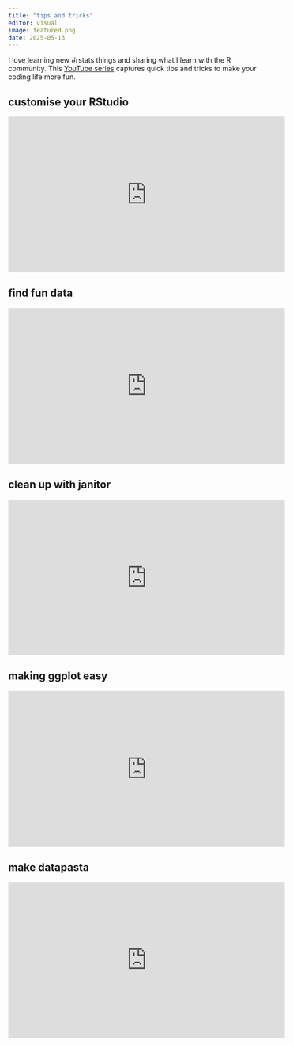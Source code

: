 ```yaml
---
title: "tips and tricks"
editor: visual
image: featured.png
date: 2025-05-13
---
```


I love learning new #rstats things and sharing what I learn with the R community. This [YouTube series](https://www.youtube.com/playlist?list=PLo7u2ckYa5eYyz805B2MzfpeYU9d9Mft5) captures quick tips and tricks to make your coding life more fun.

## customise your RStudio

<iframe width="560" height="315" src="https://www.youtube.com/embed/kGQAn384jeY?si=LhV8zD7FCbGpEYRn" title="YouTube video player" frameborder="0" allow="accelerometer; autoplay; clipboard-write; encrypted-media; gyroscope; picture-in-picture; web-share" referrerpolicy="strict-origin-when-cross-origin" allowfullscreen>

</iframe>

## find fun data

<iframe width="560" height="315" src="https://www.youtube.com/embed/OLq0fpsglJU?si=KWCnCVe5tFcmA3bP" title="YouTube video player" frameborder="0" allow="accelerometer; autoplay; clipboard-write; encrypted-media; gyroscope; picture-in-picture; web-share" referrerpolicy="strict-origin-when-cross-origin" allowfullscreen>

</iframe>

## clean up with janitor

<iframe width="560" height="315" src="https://www.youtube.com/embed/VvXElkQ_Y8w?si=iDcZtzm6n1GG-0aU" title="YouTube video player" frameborder="0" allow="accelerometer; autoplay; clipboard-write; encrypted-media; gyroscope; picture-in-picture; web-share" referrerpolicy="strict-origin-when-cross-origin" allowfullscreen>

</iframe>

## making ggplot easy

<iframe width="560" height="315" src="https://www.youtube.com/embed/PX8m69owHAs?si=mI6nXtLvu7QZU5z2" title="YouTube video player" frameborder="0" allow="accelerometer; autoplay; clipboard-write; encrypted-media; gyroscope; picture-in-picture; web-share" referrerpolicy="strict-origin-when-cross-origin" allowfullscreen>

</iframe>

## make datapasta

<iframe width="560" height="315" src="https://www.youtube.com/embed/utQmq0M2jQ8?si=nIEoaJHB9-aAuv5k" title="YouTube video player" frameborder="0" allow="accelerometer; autoplay; clipboard-write; encrypted-media; gyroscope; picture-in-picture; web-share" referrerpolicy="strict-origin-when-cross-origin" allowfullscreen>

</iframe>
